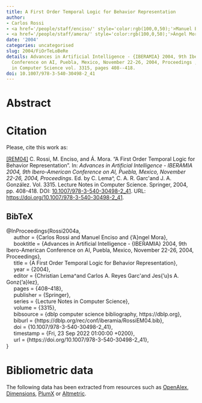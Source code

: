```yaml
---
title: A First Order Temporal Logic for Behavior Representation
author:
- Carlos Rossi
- <a href='/people/staff/enciso/' style='color:rgb(100,0,50);'>Manuel Enciso</a>
- <a href='/people/staff/amora/' style='color:rgb(100,0,50);'>Ángel Mora</a>
date: '2004'
categories: uncategorised
slug: 2004/FiOrTeLoBeRe
details: Advances in Artificial Intelligence - {IBERAMIA} 2004, 9th Ibero-American
  Conference on AI, Puebla, Mexico, November 22-26, 2004, Proceedings , Lecture Notes
  in Computer Science vol. 3315, pages 408--418.
doi: 10.1007/978-3-540-30498-2_41
---
```




# Abstract










# Citation
Please, cite this work as:


<a name=bib-Rossi2004a></a>[[REM04]](#cite-Rossi2004a) C. Rossi, M. Enciso, and Á. Mora. “A First Order Temporal Logic for Behavior Representation”. In: _Advances in Artificial Intelligence - IBERAMIA 2004, 9th Ibero-American Conference on AI, Puebla, Mexico, November 22-26, 2004, Proceedings_. Ed. by C. Lema\^\itre, C. A. R. Garc\'\ia and J. A. González. Vol. 3315. Lecture Notes in Computer Science. Springer, 2004, pp. 408-418. DOI: [10.1007/978-3-540-30498-2\_41](https://doi.org/10.1007%2F978-3-540-30498-2%5C_41). URL: [https://doi.org/10.1007/978-3-540-30498-2\_41](https://doi.org/10.1007/978-3-540-30498-2\_41).

::: {.callout-note appearance="minimal" collapse=true}

## BibTeX

@InProceedings{Rossi2004a,<br>&nbsp;&nbsp;&nbsp;&nbsp;  author = {Carlos Rossi and Manuel Enciso and {\a'A}ngel Mora},<br>&nbsp;&nbsp;&nbsp;&nbsp;  booktitle = {Advances in Artificial Intelligence - {IBERAMIA} 2004, 9th Ibero-American Conference on AI, Puebla, Mexico, November 22-26, 2004, Proceedings},<br>&nbsp;&nbsp;&nbsp;&nbsp;  title = {A First Order Temporal Logic for Behavior Representation},<br>&nbsp;&nbsp;&nbsp;&nbsp;  year = {2004},<br>&nbsp;&nbsp;&nbsp;&nbsp;  editor = {Christian Lema\^\itre and Carlos A. Reyes Garc\'\ia and Jes{\a'u}s A. Gonz{\a'a}lez},<br>&nbsp;&nbsp;&nbsp;&nbsp;  pages = {408--418},<br>&nbsp;&nbsp;&nbsp;&nbsp;  publisher = {Springer},<br>&nbsp;&nbsp;&nbsp;&nbsp;  series = {Lecture Notes in Computer Science},<br>&nbsp;&nbsp;&nbsp;&nbsp;  volume = {3315},<br>&nbsp;&nbsp;&nbsp;&nbsp;  bibsource = {dblp computer science bibliography, https://dblp.org},<br>&nbsp;&nbsp;&nbsp;&nbsp;  biburl = {https://dblp.org/rec/conf/iberamia/RossiEM04.bib},<br>&nbsp;&nbsp;&nbsp;&nbsp;  doi = {10.1007/978-3-540-30498-2\_41},<br>&nbsp;&nbsp;&nbsp;&nbsp;  timestamp = {Fri, 23 Sep 2022 01:00:00 +0200},<br>&nbsp;&nbsp;&nbsp;&nbsp;  url = {https://doi.org/10.1007/978-3-540-30498-2\_41},<br>}

:::



# Bibliometric data


The following data has been extracted from resources such as [OpenAlex](https://openalex.org/), [Dimensions](https://app.dimensions.ai/), [PlumX](https://www.elsevier.com/insights/metrics/plumx) or [Altmetric](https://www.altmetric.com/).

<div style="display: flex; justify-content: center; align-items: center; height: 100%;">
<span class="__dimensions_badge_embed__" data-doi="10.1007/978-3-540-30498-2_41" data-legend="always"></span></div><script async src="https://badge.dimensions.ai/badge.js" charset="utf-8"></script>

<div style="display: flex; justify-content: center; align-items: center; height: 100%;">
<a href="https://plu.mx/plum/a/?doi=10.1007/978-3-540-30498-2_41" class="plumx-details" data-site="plum" data-hide-when-empty="true">A First Order Temporal Logic for Behavior Representation</a></div>

<div style="display: flex; justify-content: center; align-items: center; height: 100%;">
<script type="text/javascript" src="https://d1bxh8uas1mnw7.cloudfront.net/assets/embed.js"></script><div data-badge-type="medium-donut" class="altmetric-embed" data-badge-details="right" data-doi="10.1007/978-3-540-30498-2_41"></div></div>


## Cites

The following graph plots the number of cites received by this work from its publication, on a yearly basis.

```r
#| echo: false
#| results: asis
#| warning: false
#| message: false
source(here::here('scripts', 'manage_publications.R'))
df <- readRDS('citation_history.rds')
plot_citation_history(df)
```



## Papers citing this work

The following is a non-exhaustive list of papers that cite this work:


<a name=bib-Besson_2012></a>[[1]](#cite-Besson_2012) J. Besson, A. Lupeikienė, and V. Medvedev. “Comparing Real and Intended System Usages: A Case for Web Portal”. In: _Informatica_ 23.2 (Jan. 2012), p. 191–201. ISSN: 1822-8844. DOI: [10.15388/informatica.2012.356](https://doi.org/10.15388%2Finformatica.2012.356). URL: [http://dx.doi.org/10.15388/informatica.2012.356](http://dx.doi.org/10.15388/informatica.2012.356).

